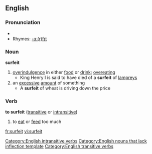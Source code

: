 ==English==

===Pronunciation===
*{{audio|en-us-surfeit.ogg|Audio (US)}}
*Rhymes: [[Rhymes:English:-ɜː(r)fɪt|-ɜː(r)fɪt]]

===Noun===
'''surfeit'''   
#[[overindulgence]] in either [[food]] or [[drink]]; [[overeat]]ing
#* King Henry I is said to have died of a '''surfeit''' of [[lamprey]]s
#an [[excessive]] [[amount]] of something
#* A '''surfeit''' of wheat is driving down the price
{{seeCites}}

===Verb===
'''to surfeit'''  ([[transitive]] or [[intransitive]])
#to [[eat]] or [[feed]] too much

[[Category:English intransitive verbs]]
[[Category:English nouns that lack inflection template]]
[[Category:English transitive verbs]]

[[fr:surfeit]]
[[vi:surfeit]]